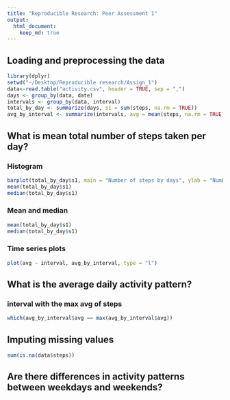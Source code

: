 ```yaml
---
title: "Reproducible Research: Peer Assessment 1"
output: 
  html_document:
    keep_md: true
---
```



## Loading and preprocessing the data
```r
library(dplyr)
setwd("~/Desktop/Reproducible research/Assign_1")
data<-read.table("activity.csv", header = TRUE, sep = ",")
days <- group_by(data, date)
intervals <- group_by(data, interval)
total_by_day <- summarize(days, s1 = sum(steps, na.rm = TRUE))
avg_by_interval <- summarize(intervals, avg = mean(steps, na.rm = TRUE))
```


## What is mean total number of steps taken per day?

### Histogram

```r
barplot(total_by_day$s1, main = "Number of steps by days", ylab = "Number of steps")
mean(total_by_day$s1)
median(total_by_day$s1)


```

### Mean and median
```r
mean(total_by_day$s1)
median(total_by_day$s1)
```

### Time series plots

```r

plot(avg ~ interval, avg_by_interval, type = "l")
```

## What is the average daily activity pattern?

### interval with the max avg of steps

```r
which(avg_by_interval$avg == max(avg_by_interval$avg))
```

## Imputing missing values

```r
sum(is.na(data$steps))
```

## Are there differences in activity patterns between weekdays and weekends?
